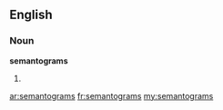 ==English==

===Noun===
'''semantograms'''

# {{plural of|semantogram}}

[[ar:semantograms]]
[[fr:semantograms]]
[[my:semantograms]]